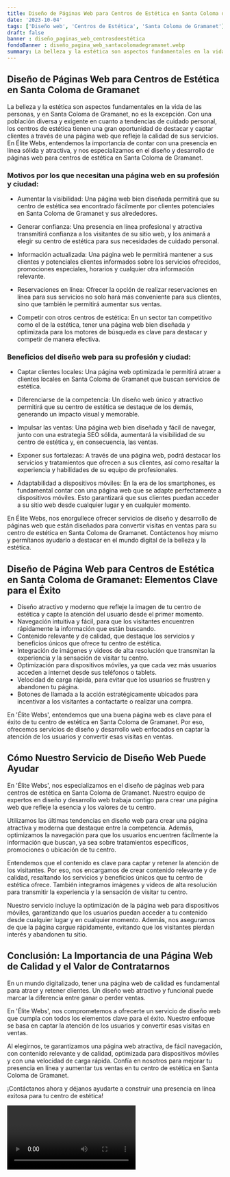 ```yaml
---
title: Diseño de Páginas Web para Centros de Estética en Santa Coloma de Gramanet
date: '2023-10-04'
tags: ['Diseño web', 'Centros de Estética', 'Santa Coloma de Gramanet']
draft: false
banner : diseño_paginas_web_centrosdeestética
fondoBanner : diseño_pagina_web_santacolomadegramanet.webp
summary: La belleza y la estética son aspectos fundamentales en la vida de las personas, y en Santa Coloma de Gramanet, no es la excepción. Con una población diversa y exigente en cuanto a tendencias de cuidado personal, los centros de estética tienen una gran oportunidad de destacar y captar clientes a través de una página web que refleje la calidad de sus servicios. En Élite Webs, entendemos la importancia de contar con una presencia en línea sólida y atractiva, y nos especializamos en el diseño y desarrollo de páginas web para centros de estética en Santa Coloma de Gramanet.
---
```


## Diseño de Páginas Web para Centros de Estética en Santa Coloma de Gramanet

La belleza y la estética son aspectos fundamentales en la vida de las personas, y en Santa Coloma de Gramanet, no es la excepción. Con una población diversa y exigente en cuanto a tendencias de cuidado personal, los centros de estética tienen una gran oportunidad de destacar y captar clientes a través de una página web que refleje la calidad de sus servicios. En Élite Webs, entendemos la importancia de contar con una presencia en línea sólida y atractiva, y nos especializamos en el diseño y desarrollo de páginas web para centros de estética en Santa Coloma de Gramanet.

### Motivos por los que necesitan una página web en su profesión y ciudad:

- Aumentar la visibilidad: Una página web bien diseñada permitirá que su centro de estética sea encontrado fácilmente por clientes potenciales en Santa Coloma de Gramanet y sus alrededores.

- Generar confianza: Una presencia en línea profesional y atractiva transmitirá confianza a los visitantes de su sitio web, y los animará a elegir su centro de estética para sus necesidades de cuidado personal.

- Información actualizada: Una página web le permitirá mantener a sus clientes y potenciales clientes informados sobre los servicios ofrecidos, promociones especiales, horarios y cualquier otra información relevante.

- Reservaciones en línea: Ofrecer la opción de realizar reservaciones en línea para sus servicios no solo hará más conveniente para sus clientes, sino que también le permitirá aumentar sus ventas.

- Competir con otros centros de estética: En un sector tan competitivo como el de la estética, tener una página web bien diseñada y optimizada para los motores de búsqueda es clave para destacar y competir de manera efectiva.

### Beneficios del diseño web para su profesión y ciudad:

- Captar clientes locales: Una página web optimizada le permitirá atraer a clientes locales en Santa Coloma de Gramanet que buscan servicios de estética.

- Diferenciarse de la competencia: Un diseño web único y atractivo permitirá que su centro de estética se destaque de los demás, generando un impacto visual y memorable.

- Impulsar las ventas: Una página web bien diseñada y fácil de navegar, junto con una estrategia SEO sólida, aumentará la visibilidad de su centro de estética y, en consecuencia, las ventas.

- Exponer sus fortalezas: A través de una página web, podrá destacar los servicios y tratamientos que ofrecen a sus clientes, así como resaltar la experiencia y habilidades de su equipo de profesionales.

- Adaptabilidad a dispositivos móviles: En la era de los smartphones, es fundamental contar con una página web que se adapte perfectamente a dispositivos móviles. Esto garantizará que sus clientes puedan acceder a su sitio web desde cualquier lugar y en cualquier momento.

En Élite Webs, nos enorgullece ofrecer servicios de diseño y desarrollo de páginas web que están diseñados para convertir visitas en ventas para su centro de estética en Santa Coloma de Gramanet. Contáctenos hoy mismo y permítanos ayudarlo a destacar en el mundo digital de la belleza y la estética.

<GifSeo />

<Cta />

## **Diseño de Página Web para Centros de Estética en Santa Coloma de Gramanet: Elementos Clave para el Éxito**

- Diseño atractivo y moderno que refleje la imagen de tu centro de estética y capte la atención del usuario desde el primer momento.
- Navegación intuitiva y fácil, para que los visitantes encuentren rápidamente la información que están buscando.
- Contenido relevante y de calidad, que destaque los servicios y beneficios únicos que ofrece tu centro de estética.
- Integración de imágenes y videos de alta resolución que transmitan la experiencia y la sensación de visitar tu centro.
- Optimización para dispositivos móviles, ya que cada vez más usuarios acceden a internet desde sus teléfonos o tablets.
- Velocidad de carga rápida, para evitar que los usuarios se frustren y abandonen tu página.
- Botones de llamada a la acción estratégicamente ubicados para incentivar a los visitantes a contactarte o realizar una compra.

En 'Élite Webs', entendemos que una buena página web es clave para el éxito de tu centro de estética en Santa Coloma de Gramanet. Por eso, ofrecemos servicios de diseño y desarrollo web enfocados en captar la atención de los usuarios y convertir esas visitas en ventas.

## **Cómo Nuestro Servicio de Diseño Web Puede Ayudar**

En 'Élite Webs', nos especializamos en el diseño de páginas web para centros de estética en Santa Coloma de Gramanet. Nuestro equipo de expertos en diseño y desarrollo web trabaja contigo para crear una página web que refleje la esencia y los valores de tu centro.

Utilizamos las últimas tendencias en diseño web para crear una página atractiva y moderna que destaque entre la competencia. Además, optimizamos la navegación para que los usuarios encuentren fácilmente la información que buscan, ya sea sobre tratamientos específicos, promociones o ubicación de tu centro.

Entendemos que el contenido es clave para captar y retener la atención de los visitantes. Por eso, nos encargamos de crear contenido relevante y de calidad, resaltando los servicios y beneficios únicos que tu centro de estética ofrece. También integramos imágenes y videos de alta resolución para transmitir la experiencia y la sensación de visitar tu centro.

Nuestro servicio incluye la optimización de la página web para dispositivos móviles, garantizando que los usuarios puedan acceder a tu contenido desde cualquier lugar y en cualquier momento. Además, nos aseguramos de que la página cargue rápidamente, evitando que los visitantes pierdan interés y abandonen tu sitio.

## **Conclusión: La Importancia de una Página Web de Calidad y el Valor de Contratarnos**

En un mundo digitalizado, tener una página web de calidad es fundamental para atraer y retener clientes. Un diseño web atractivo y funcional puede marcar la diferencia entre ganar o perder ventas.

En 'Élite Webs', nos comprometemos a ofrecerte un servicio de diseño web que cumpla con todos los elementos clave para el éxito. Nuestro enfoque se basa en captar la atención de los usuarios y convertir esas visitas en ventas.

Al elegirnos, te garantizamos una página web atractiva, de fácil navegación, con contenido relevante y de calidad, optimizada para dispositivos móviles y con una velocidad de carga rápida. Confía en nosotros para mejorar tu presencia en línea y aumentar tus ventas en tu centro de estética en Santa Coloma de Gramanet.

¡Contáctanos ahora y déjanos ayudarte a construir una presencia en línea exitosa para tu centro de estética!

<Video />

<CtaBot job='Centros de Estética' city='Santa Coloma de Gramanet'/>

<Gmaps query='Santa Coloma de Gramanet+españa+maps' />